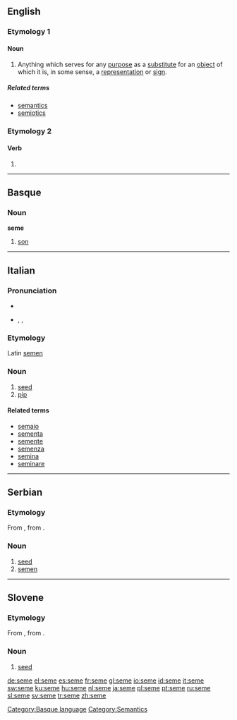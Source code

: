 ==English==

===Etymology 1===

====Noun====
{{en-noun|semes|pl2=semata}}

# {{linguistics|semiotics}} Anything which serves for any [[purpose]] as a [[substitute]] for an [[object]] of which it is, in some sense, a [[representation]] or [[sign]].

=====Related terms=====
* [[semantics]]
* [[semiotics]]

===Etymology 2===

====Verb====
{{en-verb|semes|semeing|semed}}

# {{obsolete spelling of|seem}}

----

==Basque==

===Noun===
'''seme'''

# [[son]]

[[Category:Basque language]]

----

==Italian==
{{wikipedia|lang=it}}

===Pronunciation===
* {{IPA|[ˈseme]|lang=it}}
* {{enPR|séme}}, {{IPA|/ˈseme/|lang=it}}, {{SAMPA|/"seme/}}

===Etymology===
Latin [[semen]]

===Noun===
{{it-noun|sem|m|e|i}}

# [[seed]]
# [[pip]]

====Related terms====
* [[semaio]]
* [[sementa]]
* [[semente]]
* [[semenza]]
* [[semina]]
* [[seminare]]

[[Category:Semantics]]

----

==Serbian==

===Etymology===
From {{proto|Slavic|sěmę|lang=sr}}, from {{proto|Indo-European|séh₁mn̥|lang=sr}}.

===Noun===
{{sr-noun|g=n|pl=semena|cyr=семе}}

# [[seed]]
# [[semen]]

----

==Slovene==

===Etymology===
From {{proto|Slavic|sěmę|lang=sl}}, from {{proto|Indo-European|séh₁mn̥|lang=sl}}.

===Noun===
{{infl|sl|noun|g=n}}

# [[seed]]

[[de:seme]]
[[el:seme]]
[[es:seme]]
[[fr:seme]]
[[gl:seme]]
[[io:seme]]
[[id:seme]]
[[it:seme]]
[[sw:seme]]
[[ku:seme]]
[[hu:seme]]
[[nl:seme]]
[[ja:seme]]
[[pl:seme]]
[[pt:seme]]
[[ru:seme]]
[[sl:seme]]
[[sv:seme]]
[[tr:seme]]
[[zh:seme]]